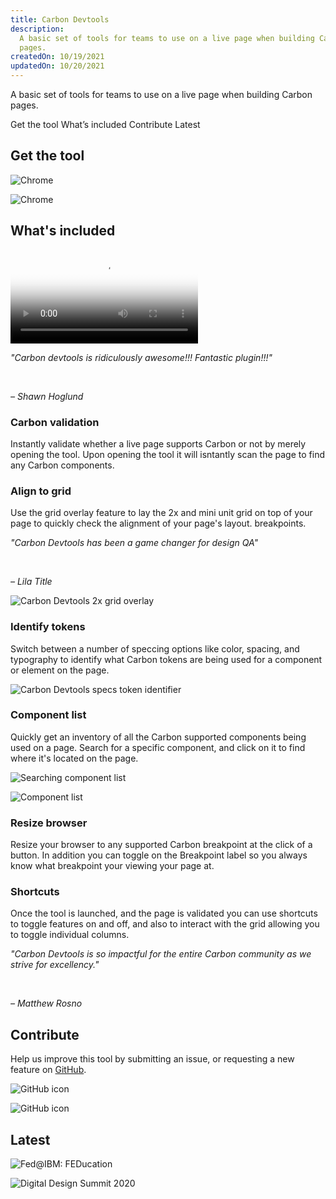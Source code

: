 ```yaml
---
title: Carbon Devtools
description:
  A basic set of tools for teams to use on a live page when building Carbon
  pages.
createdOn: 10/19/2021
updatedOn: 10/20/2021
---
```


<PageDescription>

A basic set of tools for teams to use on a live page when building Carbon pages.

</PageDescription>

<AnchorLinks>
  <AnchorLink>Get the tool</AnchorLink>
  <AnchorLink>What’s included</AnchorLink>
  <AnchorLink>Contribute</AnchorLink>
  <AnchorLink>Latest</AnchorLink>
</AnchorLinks>

## Get the tool

<CardGroup>
<MiniCard
  linkProps={{ target: '_blank', rel: 'noopener' }}
  title="Install on Chrome"
  href="https://ibm.biz/carbon-devtools-chrome"
>

![Chrome](chrome-symbol.png)

</MiniCard>
<MiniCard
  linkProps={{ target: '_blank', rel: 'noopener' }}
  title="Install on Firefox"
  href="https://ibm.biz/carbon-devtools-firefox"
>

![Chrome](firefox-symbol.svg)

</MiniCard>
</CardGroup>

## What's included

<Row>
<Column colMd={8} colLg={8}>

<Video src="./carbon-devtools-demo.mp4" poster="./carbon-devtools.png" />

</Column>
<Column colMd={2} colLg={3} offsetMd={1} offsetLg={1}>
  <Aside>

_"Carbon devtools is ridiculously awesome!!! Fantastic plugin!!!"_

<br />

_– Shawn Hoglund_

  </Aside>
</Column>
</Row>

### Carbon validation

Instantly validate whether a live page supports Carbon or not by merely opening
the tool. Upon opening the tool it will isntantly scan the page to find any
Carbon components.

### Align to grid

<Row>
<Column colMd={8} colLg={8}>

Use the grid overlay feature to lay the 2x and mini unit grid on top of your
page to quickly check the alignment of your page's layout. breakpoints.

</Column>
<Column colMd={2} colLg={3} offsetMd={1} offsetLg={1}>
  <Aside>

_"Carbon Devtools has been a game changer for design QA"_

<br />

_– Lila Title_

  </Aside>
</Column>
</Row>

<Row>
<Column colMd={6} colLg={6}>

![Carbon Devtools 2x grid overlay](carbon-devtools-grid.png)

</Column>
</Row>

### Identify tokens

Switch between a number of speccing options like color, spacing, and typography
to identify what Carbon tokens are being used for a component or element on the
page.

<Row>
<Column colMd={6} colLg={6}>

![Carbon Devtools specs token identifier](carbon-devtools-specs.png)

</Column>
</Row>

### Component list

Quickly get an inventory of all the Carbon supported components being used on a
page. Search for a specific component, and click on it to find where it's
located on the page.

<Row>
<Column colMd={6} colLg={6}>
<GifPlayer>

![Searching component list](component-list-search.gif)

![Component list](component-list-static.png)

</GifPlayer>
</Column>
</Row>

### Resize browser

Resize your browser to any supported Carbon breakpoint at the click of a button.
In addition you can toggle on the Breakpoint label so you always know what
breakpoint your viewing your page at.

### Shortcuts

<Row>
<Column colMd={8} colLg={8}>

Once the tool is launched, and the page is validated you can use shortcuts to
toggle features on and off, and also to interact with the grid allowing you to
toggle individual columns.

</Column>
<Column colMd={2} colLg={3} offsetMd={1} offsetLg={1}>
  <Aside>

_"Carbon Devtools is so impactful for the entire Carbon community as we strive
for excellency."_

<br />

_– Matthew Rosno_

  </Aside>
</Column>
</Row>

## Contribute

Help us improve this tool by submitting an issue, or requesting a new feature on
[GitHub](https://ibm.biz/carbon-devtools).

<Row className="resource-card-group">
<Column colMd={4} colLg={4} noGutterSm>
<ResourceCard
  title="Submit issue or feature"
  subTitle="Carbon Devtools"
  href="https://github.com/carbon-design-system/devtools/issues/new/choose">

![GitHub icon](./../../images/icon/github-icon.svg)

</ResourceCard>
</Column>
<Column colMd={4} colLg={4} noGutterSm>
<ResourceCard
  title="View releases"
  subTitle="Carbon Devtools"
  href="https://github.com/carbon-design-system/devtools/releases">

![GitHub icon](./../../images/icon/github-icon.svg)

</ResourceCard>
</Column>
</Row>

## Latest

<Row>
<Column colMd={4} colLg={4} noGutterMdLeft>
<ArticleCard
  author="James Dow"
  readTime="Read time: 1 hr"
  title="FEDucation: Intro to Carbon Devtools web extension"
  href="https://ec.yourlearning.ibm.com/w3/playback/10133695"
  actionIcon="Launch">

![Fed@IBM: FEDucation](fed-at-ibm.png)

</ArticleCard>

</Column>
<Column colMd={4} colLg={4} noGutterMdLeft>
<ArticleCard
  author="Carbon for IBM.com team"
  readTime="Watch time: 3 hr"
  title="Digital Design Summit 2020: Day 2"
  href="https://ibm.ent.box.com/s/4qxdwnry8vo0bg1nerahj6ha4t8jx714/file/730958761081"
  actionIcon="Launch">

![Digital Design Summit 2020](digital-design-summit.png)

</ArticleCard>

</Column>
</Row>
